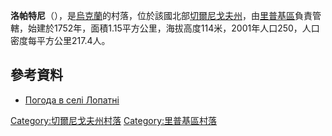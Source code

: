 {{coord|51|51|41|N|30|44|10|E|scale:100000|display=title}}

'''洛帕特尼'''（{{lang-uk|Лопатні}}），是[[烏克蘭|烏克蘭]]的村落，位於該國北部[[切爾尼戈夫州|切爾尼戈夫州]]，由[[里普基區|里普基區]]負責管轄，始建於1752年，面積1.15平方公里，海拔高度114米，2001年人口250，人口密度每平方公里217.4人。

==參考資料==
* [http://weather.in.ua/ua/chernigovskaja/13842 Погода в селі Лопатні] {{Wayback|url=http://weather.in.ua/ua/chernigovskaja/13842 |date=20111220091708 }}

[[Category:切爾尼戈夫州村落|Category:切爾尼戈夫州村落]]
[[Category:里普基區村落|Category:里普基區村落]]


{{Chernihiv-geo-stub}}
